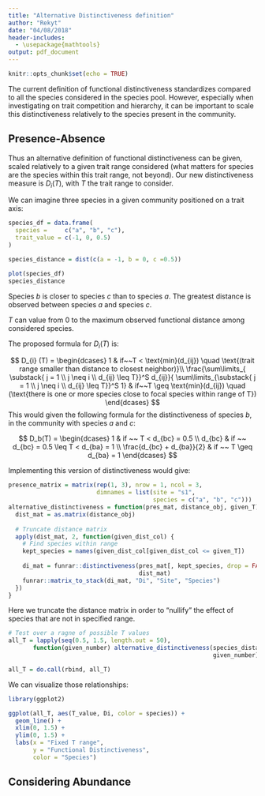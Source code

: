 ```yaml
---
title: "Alternative Distinctiveness definition"
author: "Rekyt"
date: "04/08/2018"
header-includes:
  - \usepackage{mathtools}
output: pdf_document
---
```


```r
knitr::opts_chunk$set(echo = TRUE)
```

The current definition of functional distinctiveness standardizes compared to all the species considered in the species pool. However, especially when investigating on trait competition and hierarchy, it can be important to scale this distinctiveness relatively to the species present in the community.

## Presence-Absence

Thus an alternative definition of functional distinctiveness can be given, scaled relatively to a given trait range considered (what matters for species are the species within this trait range, not beyond). Our new distinctiveness measure is $D_i(T)$, with $T$ the trait range to consider.

We can imagine three species in a given community positioned on a trait axis:
```r
species_df = data.frame(
  species =     c("a", "b", "c"),
  trait_value = c(-1, 0, 0.5)
)

species_distance = dist(c(a = -1, b = 0, c =0.5))

plot(species_df)
species_distance
```
Species $b$ is closer to species $c$ than to species $a$. The greatest distance is observed between species $a$ and species $c$.

$T$ can value from 0 to the maximum observed functional distance among considered species.

The proposed formula for $D_i(T)$ is:

$$
D_{i} (T) = 
  \begin{dcases}
    1 & if~~T < \text{min}(d_{ij}) \quad \text{(trait range smaller than distance to closest neighbor)}\\
    \frac{\sum\limits_{
          \substack{
                j = 1 \\
                j \neq i \\
                d_{ij} \leq T}}^S d_{ij}}{
          \sum\limits_{\substack{
                j = 1 \\
                j \neq i \\
                d_{ij} \leq T}}^S 1}
                 & if~~T \geq \text{min}(d_{ij}) \quad (\text{there is one or more species close to focal species within range of T})
  \end{dcases} 
$$
This would given the following formula for the distinctiveness of species $b$, in the community with species $a$ and $c$:

$$
D_b(T) =
  \begin{dcases}
    1                         & if ~~ T < d_{bc} = 0.5 \\
    d_{bc}                    & if ~~ d_{bc} = 0.5 \leq T < d_{ba} = 1 \\
    \frac{d_{bc} + d_{ba}}{2} & if ~~ T \geq d_{ba} = 1 
  \end{dcases}
$$

Implementing this version of distinctiveness would give:

```r
presence_matrix = matrix(rep(1, 3), nrow = 1, ncol = 3,
                         dimnames = list(site = "s1",
                                         species = c("a", "b", "c")))
alternative_distinctiveness = function(pres_mat, distance_obj, given_T) {
  dist_mat = as.matrix(distance_obj)
  
  # Truncate distance matrix
  apply(dist_mat, 2, function(given_dist_col) {
    # Find species within range
    kept_species = names(given_dist_col[given_dist_col <= given_T])
    
    di_mat = funrar::distinctiveness(pres_mat[, kept_species, drop = FALSE],
                                     dist_mat)
    funrar::matrix_to_stack(di_mat, "Di", "Site", "Species")
  })
}
```
Here we truncate the distance matrix in order to "nullify" the effect of species that are not in specified range.

```r
# Test over a ragne of possible T values
all_T = lapply(seq(0.5, 1.5, length.out = 50),
       function(given_number) alternative_distinctiveness(species_distance,
                                                          given_number))

all_T = do.call(rbind, all_T)
```

We can visualize those relationships:
```r
library(ggplot2)

ggplot(all_T, aes(T_value, Di, color = species)) +
  geom_line() +
  xlim(0, 1.5) +
  ylim(0, 1.5) +
  labs(x = "Fixed T range",
       y = "Functional Distinctiveness",
       color = "Species")
```


## Considering Abundance

